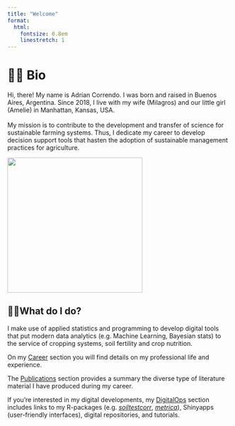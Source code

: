 ```yaml
---
title: "Welcome"
format:
  html:
    fontsize: 0.8em
    linestretch: 1
---
```


# 🙋🏻 Bio

::: {layout-ncol="2"}
| Hi, there! My name is Adrian Correndo. I was born and raised in Buenos Aires, Argentina. Since 2018, I live with my wife (Milagros) and our little girl (Amelie) in Manhattan, Kansas, USA.
| 
| My mission is to contribute to the development and transfer of science for sustainable farming systems. Thus, I dedicate my career to develop decision support tools that hasten the adoption of sustainable management practices for agriculture.
| 

![](images/2-02.jpg){fig-align="center" width="305"}
:::

## 👷🏻What do I do?

I make use of applied statistics and programming to develop digital tools that put modern data analytics (e.g. Machine Learning, Bayesian stats) to the service of cropping systems, soil fertility and crop nutrition.

On my [Career](https://adriancorrendo.github.io/02-career.html) section you will find details on my professional life and experience.

The [Publications](https://adriancorrendo.github.io/03-publications.html) section provides a summary the diverse type of literature material I have produced during my career.

If you're interested in my digital developments, my [DigitalOps](https://adriancorrendo.github.io/04-digitalops.html) section includes links to my R-packages (e.g. [*soiltestcorr*](https://adriancorrendo.github.io/soiltestcorr/), [*metrica*](https://adriancorrendo.github.io/metrica/)), Shinyapps (user-friendly interfaces), digital repositories, and tutorials.
